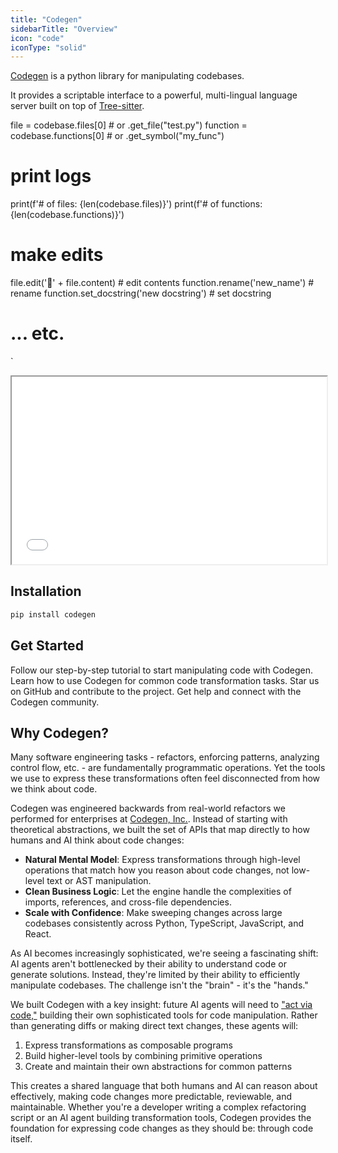 ```yaml
---
title: "Codegen"
sidebarTitle: "Overview"
icon: "code"
iconType: "solid"
---
```


[Codegen](https://github.com/codegen-sh/codegen-sdk) is a python library for manipulating codebases.

It provides a scriptable interface to a powerful, multi-lingual language server built on top of [Tree-sitter](https://tree-sitter.github.io/tree-sitter/).


file = codebase.files[0] # or .get_file("test.py")
function = codebase.functions[0] # or .get_symbol("my_func")

# print logs

print(f'# of files: {len(codebase.files)}')
print(f'# of functions: {len(codebase.functions)}')

# make edits

file.edit('🌈' + file.content) # edit contents
function.rename('new_name') # rename
function.set_docstring('new docstring') # set docstring

# ... etc.

`

<iframe
  width="100%"
  height="300px"
  scrolling="no"
  src={`https://www.chadcode.sh/embedded/codemod/?code=${encodeURIComponent(
    intoSnippet
  )}`}
  className="rounded-md ring-1 ring-gray-200"
  style={{
    borderRadius: "0.5rem",
  }}
  onload="resizeIframe(this)"
></iframe>

## Installation

```bash
pip install codegen
```

## Get Started

<CardGroup cols={2}>
  <Card
    title="Get Started"
    icon="graduation-cap"
    href="/introduction/getting-started"
  >
    Follow our step-by-step tutorial to start manipulating code with Codegen.
  </Card>
  <Card title="Tutorials" icon="diagram-project" href="/tutorials/at-a-glance">
    Learn how to use Codegen for common code transformation tasks.
  </Card>
  <Card
    title="View on GitHub"
    icon="github"
    href="https://github.com/codegen-sh/codegen-sdk"
  >
    Star us on GitHub and contribute to the project.
  </Card>
  <Card
    title="Join our Slack"
    icon="slack"
    href="https://join.slack.com/t/codegen-community/shared_invite/..."
  >
    Get help and connect with the Codegen community.
  </Card>
</CardGroup>

## Why Codegen?

Many software engineering tasks - refactors, enforcing patterns, analyzing control flow, etc. - are fundamentally programmatic operations. Yet the tools we use to express these transformations often feel disconnected from how we think about code.

Codegen was engineered backwards from real-world refactors we performed for enterprises at [Codegen, Inc.](/introduction/about). Instead of starting with theoretical abstractions, we built the set of APIs that map directly to how humans and AI think about code changes:

- **Natural Mental Model**: Express transformations through high-level operations that match how you reason about code changes, not low-level text or AST manipulation.
- **Clean Business Logic**: Let the engine handle the complexities of imports, references, and cross-file dependencies.
- **Scale with Confidence**: Make sweeping changes across large codebases consistently across Python, TypeScript, JavaScript, and React.

As AI becomes increasingly sophisticated, we're seeing a fascinating shift: AI agents aren't bottlenecked by their ability to understand code or generate solutions. Instead, they're limited by their ability to efficiently manipulate codebases. The challenge isn't the "brain" - it's the "hands."

We built Codegen with a key insight: future AI agents will need to ["act via code,"](https://voyager.minedojo.org/) building their own sophisticated tools for code manipulation. Rather than generating diffs or making direct text changes, these agents will:

1. Express transformations as composable programs
2. Build higher-level tools by combining primitive operations
3. Create and maintain their own abstractions for common patterns

This creates a shared language that both humans and AI can reason about effectively, making code changes more predictable, reviewable, and maintainable. Whether you're a developer writing a complex refactoring script or an AI agent building transformation tools, Codegen provides the foundation for expressing code changes as they should be: through code itself.
